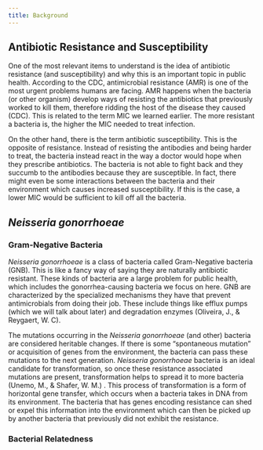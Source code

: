 ```yaml
---
title: Background
---
```


## Antibiotic Resistance and Susceptibility

One of the most relevant items to understand is the idea of antibiotic resistance (and susceptibility) and why this is an important topic in public health. According to the CDC, antimicrobial resistance (AMR) is one of the most urgent problems humans are facing. AMR happens when the bacteria (or other organism) develop ways of resisting the antibiotics that previously worked to kill them, therefore ridding the host of the disease they caused (CDC). This is related to the term MIC we learned earlier. The more resistant a bacteria is, the higher the MIC needed to treat infection.

On the other hand, there is the term antibiotic susceptibility. This is the opposite of resistance. Instead of resisting the antibodies and being harder to treat, the bacteria instead react in the way a doctor would hope when they prescribe antibiotics. The bacteria is not able to fight back and they succumb to the antibodies because they are susceptible. In fact, there might even be some interactions between the bacteria and their environment which causes increased susceptibility. If this is the case, a lower MIC would be sufficient to kill off all the bacteria.

## *Neisseria gonorrhoeae*

### Gram-Negative Bacteria

*Neisseria gonorrhoeae* is a class of bacteria called Gram-Negative bacteria (GNB). This is like a fancy way of saying they are naturally antibiotic resistant. These kinds of bacteria are a large problem for public health, which includes the gonorrhea-causing bacteria we focus on here. GNB are characterized by the specialized mechanisms they have that prevent antimicrobials from doing their job. These include things like efflux pumps (which we will talk about later) and degradation enzymes (Oliveira, J., & Reygaert, W. C). 

The mutations occurring in the  *Neisseria gonorrhoeae* (and other) bacteria are considered heritable changes. If there is some “spontaneous mutation” or acquisition of genes from the environment, the bacteria can pass these mutations to the next generation. *Neisseria gonorrhoeae* bacteria is an ideal candidate for transformation, so once these resistance associated mutations are present, transformation helps to spread it to more bacteria (Unemo, M., & Shafer, W. M.) . This process of transformation is a form of horizontal gene transfer, which occurs when a bacteria takes in DNA from its environment. The bacteria that has genes encoding resistance can shed or expel this information into the environment which can then be picked up by another bacteria that previously did not exhibit the resistance. 

### Bacterial Relatedness

